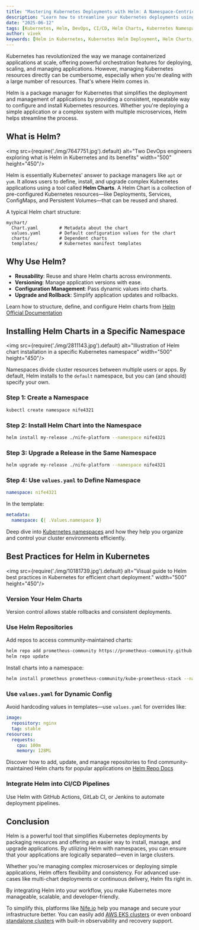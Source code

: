 ```yaml
---
title: "Mastering Kubernetes Deployments with Helm: A Namespace-Centric Guide"
description: "Learn how to streamline your Kubernetes deployments using Helm. This technical guide explains Helm basics, namespace-focused deployments, configuration best practices, and CI/CD integration."
date: "2025-06-12"
tags: [Kubernetes, Helm, DevOps, CI/CD, Helm Charts, Kubernetes Namespace]
author: vivek
keywords: [Helm in Kubernetes, Kubernetes Helm Deployment, Helm Charts, Kubernetes Namespace Management, CI/CD with Helm, Helm Best Practices]
---
```




Kubernetes has revolutionized the way we manage containerized applications at scale, offering powerful orchestration features for deploying, scaling, and managing applications. However, managing Kubernetes resources directly can be cumbersome, especially when you're dealing with a large number of resources. That's where Helm comes in.

Helm is a package manager for Kubernetes that simplifies the deployment and management of applications by providing a consistent, repeatable way to configure and install Kubernetes resources. Whether you're deploying a simple application or a complex system with multiple microservices, Helm helps streamline the process.

## What is Helm?

<img src={require('./img/7647751.jpg').default} alt="Two DevOps engineers exploring what is Helm in Kubernetes and its benefits" width="500" height="450"/>
<br/>

Helm is essentially Kubernetes’ answer to package managers like `apt` or `yum`. It allows users to define, install, and upgrade complex Kubernetes applications using a tool called **Helm Charts**. A Helm Chart is a collection of pre-configured Kubernetes resources—like Deployments, Services, ConfigMaps, and Persistent Volumes—that can be reused and shared.

A typical Helm chart structure:

```plaintext
mychart/
  Chart.yaml        # Metadata about the chart
  values.yaml       # Default configuration values for the chart
  charts/           # Dependent charts
  templates/        # Kubernetes manifest templates
```

## Why Use Helm?

* **Reusability**: Reuse and share Helm charts across environments.
* **Versioning**: Manage application versions with ease.
* **Configuration Management**: Pass dynamic values into charts.
* **Upgrade and Rollback**: Simplify application updates and rollbacks.

 Learn how to structure, define, and configure Helm charts from [Helm Official Documentation](https://helm.sh/docs/)

## Installing Helm Charts in a Specific Namespace

<img src={require('./img/2811143.jpg').default} alt="Illustration of Helm chart installation in a specific Kubernetes namespace" width="500" height="450"/>
<br/>

Namespaces divide cluster resources between multiple users or apps. By default, Helm installs to the `default` namespace, but you can (and should) specify your own.

### Step 1: Create a Namespace

```bash
kubectl create namespace nife4321
```

### Step 2: Install Helm Chart into the Namespace

```bash
helm install my-release ./nife-platform --namespace nife4321
```

### Step 3: Upgrade a Release in the Same Namespace

```bash
helm upgrade my-release ./nife-platform --namespace nife4321
```

### Step 4: Use `values.yaml` to Define Namespace

```yaml
namespace: nife4321
```

In the template:

```yaml
metadata:
  namespace: {{ .Values.namespace }}
```

Deep dive into [Kubernetes namespaces](https://kubernetes.io/docs/concepts/overview/working-with-objects/namespaces/) and how they help you organize and control your cluster environments efficiently.
## Best Practices for Helm in Kubernetes

<img src={require('./img/10181739.jpg').default} alt="Visual guide to Helm best practices in Kubernetes for efficient chart deployment." width="500" height="450"/>
<br/>

###  Version Your Helm Charts

Version control allows stable rollbacks and consistent deployments.

###  Use Helm Repositories

Add repos to access community-maintained charts:

```bash
helm repo add prometheus-community https://prometheus-community.github.io/helm-charts
helm repo update
```

Install charts into a namespace:

```bash
helm install prometheus prometheus-community/kube-prometheus-stack --namespace monitoring
```

###  Use `values.yaml` for Dynamic Config

Avoid hardcoding values in templates—use `values.yaml` for overrides like:

```yaml
image:
  repository: nginx
  tag: stable
resources:
  requests:
    cpu: 100m
    memory: 128Mi
```

Discover how to add, update, and manage repositories to find community-maintained Helm charts for popular applications on  [Helm Repo Docs](https://helm.sh/docs/helm/helm_repo_add/)

###  Integrate Helm into CI/CD Pipelines

Use Helm with GitHub Actions, GitLab CI, or Jenkins to automate deployment pipelines.

## Conclusion

Helm is a powerful tool that simplifies Kubernetes deployments by packaging resources and offering an easier way to install, manage, and upgrade applications. By utilizing Helm with namespaces, you can ensure that your applications are logically separated—even in large clusters.

Whether you're managing complex microservices or deploying simple applications, Helm offers flexibility and consistency. For advanced use-cases like multi-chart deployments or continuous delivery, Helm fits right in.

By integrating Helm into your workflow, you make Kubernetes more manageable, scalable, and developer-friendly. 


To simplify this, platforms like [Nife.io](https://nife.io/) help you manage and secure your infrastructure better. You can easily add [AWS EKS clusters](https://nife.io/solutions/Add%20AWS%20EKS%20Clusters) or even onboard [standalone clusters](https://nife.io/solutions/Add%20for%20Standalone%20Clusters) with built-in observability and recovery support.